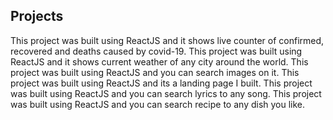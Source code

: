 ## Projects

<ProjectCard title="Covid-19 Live Tracker" link="https://tender-brattain-4901d0.netlify.app/" bg="linear-gradient(to right, #000000 0%, #0000FF 100%)">
This project was built using ReactJS and it shows live counter of confirmed, recovered and deaths caused by covid-19.
</ProjectCard>

<ProjectCard title="Weather App" link="https://stupefied-yalow-656d24.netlify.app/" bg="linear-gradient(to right, #0000FF 0%, #000000 100%)">
This project was built using ReactJS and it shows current weather of any city around the world.
</ProjectCard>

<ProjectCard title="Image Search App" link="https://goofy-pasteur-50b22b.netlify.app/" bg="linear-gradient(to right, #000000 0%, #0000FF 100%)">
This project was built using ReactJS and you can search images on it.
</ProjectCard>

<ProjectCard title="Frameboss" link="https://lucid-varahamihira-2b8daa.netlify.app/" bg="linear-gradient(to right, #0000FF 0%, #000000 100%)">
This project was built using ReactJS and its a landing page I built.
</ProjectCard>

<ProjectCard title="Lyrics Search App" link="https://romantic-mirzakhani-908439.netlify.app/" bg="linear-gradient(to right, #000000 0%, #0000FF 100%)">
This project was built using ReactJS and you can search lyrics to any song.
</ProjectCard>

<ProjectCard title="Recipe Search App" link="https://heuristic-blackwell-007f9a.netlify.app/" bg="linear-gradient(to right, #0000FF 0%, #000000 100%)">
This project was built using ReactJS and you can search recipe to any dish you like.
</ProjectCard>